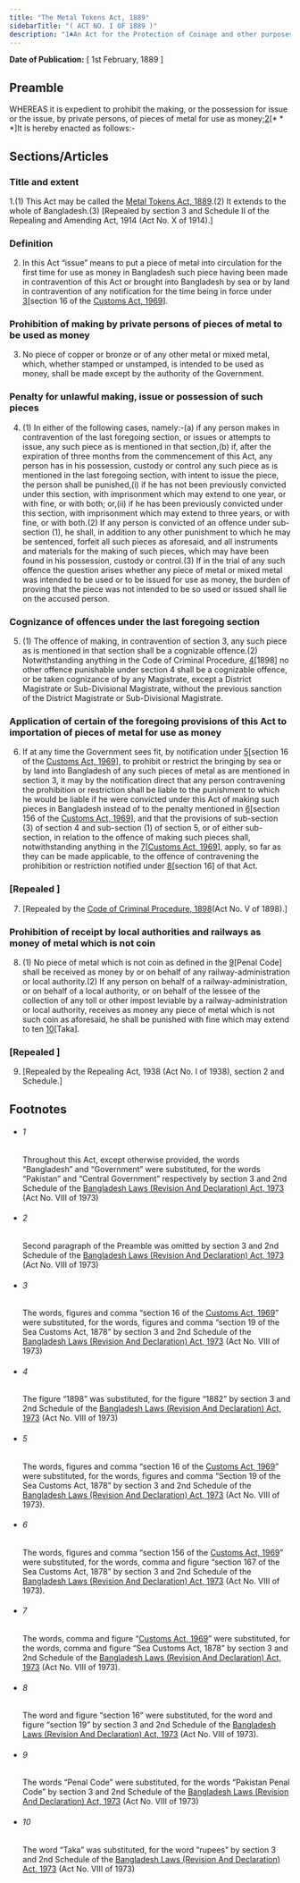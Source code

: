 ```yaml
---
title: "The Metal Tokens Act, 1889"
sidebarTitle: "( ACT NO. I OF 1889 )"
description: "1♣An Act for the Protection of Coinage and other purposes"
---
```


**Date of Publication:** [ 1st February, 1889 ]

## Preamble

WHEREAS it is expedient to prohibit the making, or the possession for issue or the issue, by private persons, of pieces of metal for use as money;[2](1)[\* \* \*]It is hereby enacted as follows:-

## Sections/Articles

### Title and extent

1.(1) This Act may be called the [Metal Tokens Act, 1889](/act-60.html "Metal Tokens Act, 1889").(2) It extends to the whole of Bangladesh.(3) [Repealed by section 3 and Schedule II of the Repealing and Amending Act, 1914 (Act No. X of 1914).]

### Definition

2. In this Act “issue” means to put a piece of metal into circulation for the first time for use as money in Bangladesh such piece having been made in contravention of this Act or brought into Bangladesh by sea or by land in contravention of any notification for the time being in force under [3](1)[section 16 of the [Customs Act, 1969](/act-354.html "Customs Act, 1969")].

### Prohibition of making by private persons of pieces of metal to be used as money

3. No piece of copper or bronze or of any other metal or mixed metal, which, whether stamped or unstamped, is intended to be used as money, shall be made except by the authority of the Government.

### Penalty for unlawful making, issue or possession of such pieces

4. (1) In either of the following cases, namely:-(a) if any person makes in contravention of the last foregoing section, or issues or attempts to issue, any such piece as is mentioned in that section,(b) if, after the expiration of three months from the commencement of this Act, any person has in his possession, custody or control any such piece as is mentioned in the last foregoing section, with intent to issue the piece, the person shall be punished,(i) if he has not been previously convicted under this section, with imprisonment which may extend to one year, or with fine, or with both; or,(ii) if he has been previously convicted under this section, with imprisonment which may extend to three years, or with fine, or with both.(2) If any person is convicted of an offence under sub-section (1), he shall, in addition to any other punishment to which he may be sentenced, forfeit all such pieces as aforesaid, and all instruments and materials for the making of such pieces, which may have been found in his possession, custody or control.(3) If in the trial of any such offence the question arises whether any piece of metal or mixed metal was intended to be used or to be issued for use as money, the burden of proving that the piece was not intended to be so used or issued shall lie on the accused person.

### Cognizance of offences under the last foregoing section

5. (1) The offence of making, in contravention of section 3, any such piece as is mentioned in that section shall be a cognizable offence.(2) Notwithstanding anything in the Code of Criminal Procedure, [4](1)[1898] no other offence punishable under section 4 shall be a cognizable offence, or be taken cognizance of by any Magistrate, except a District Magistrate or Sub-Divisional Magistrate, without the previous sanction of the District Magistrate or Sub-Divisional Magistrate.

### Application of certain of the foregoing provisions of this Act to importation of pieces of metal for use as money

6. If at any time the Government sees fit, by notification under [5](1)[section 16 of the [Customs Act, 1969](/act-354.html "Customs Act, 1969")], to prohibit or restrict the bringing by sea or by land into Bangladesh of any such pieces of metal as are mentioned in section 3, it may by the notification direct that any person contravening the prohibition or restriction shall be liable to the punishment to which he would be liable if he were convicted under this Act of making such pieces in Bangladesh instead of to the penalty mentioned in [6](2)[section 156 of the [Customs Act, 1969](/act-354.html "Customs Act, 1969")], and that the provisions of sub-section (3) of section 4 and sub-section (1) of section 5, or of either sub-section, in relation to the offence of making such pieces shall, notwithstanding anything in the [7](3)[[Customs Act, 1969](/act-354.html "Customs Act, 1969")], apply, so far as they can be made applicable, to the offence of contravening the prohibition or restriction notified under [8](4)[section 16] of that Act.

### [Repealed ]

7. [Repealed by the [Code of Criminal Procedure, 1898](/act-75.html "Code of Criminal Procedure, 1898")(Act No. V of 1898).]

### Prohibition of receipt by local authorities and railways as money of metal which is not coin

8. (1) No piece of metal which is not coin as defined in the [9](1)[Penal Code] shall be received as money by or on behalf of any railway-administration or local authority.(2) If any person on behalf of a railway-administration, or on behalf of a local authority, or on behalf of the lessee of the collection of any toll or other impost leviable by a railway-administration or local authority, receives as money any piece of metal which is not such coin as aforesaid, he shall be punished with fine which may extend to ten [10](2)[Taka].

### [Repealed ]

9. [Repealed by the Repealing Act, 1938 (Act No. I of 1938), section 2 and Schedule.]

## Footnotes

- ###### 1

  Throughout this Act, except otherwise provided, the words “Bangladesh” and “Government” were substituted, for the words “Pakistan” and “Central Government” respectively by section 3 and 2nd Schedule of the [Bangladesh Laws (Revision And Declaration) Act, 1973](/act-430.html "Bangladesh Laws (Revision And Declaration) Act, 1973") (Act No. VIII of 1973)

- ###### 2

  Second paragraph of the Preamble was omitted by section 3 and 2nd Schedule of the [Bangladesh Laws (Revision And Declaration) Act, 1973](/act-430.html "Bangladesh Laws (Revision And Declaration) Act, 1973") (Act No. VIII of 1973)

- ###### 3

  The words, figures and comma “section 16 of the [Customs Act, 1969](/act-354.html "Customs Act, 1969")” were substituted, for the words, figures and comma “section 19 of the Sea Customs Act, 1878” by section 3 and 2nd Schedule of the [Bangladesh Laws (Revision And Declaration) Act, 1973](/act-430.html "Bangladesh Laws (Revision And Declaration) Act, 1973") (Act No. VIII of 1973)

- ###### 4

  The figure “1898” was substituted, for the figure “1882” by section 3 and 2nd Schedule of the [Bangladesh Laws (Revision And Declaration) Act, 1973](/act-430.html "Bangladesh Laws (Revision And Declaration) Act, 1973") (Act No. VIII of 1973)

- ###### 5

  The words, figures and comma “section 16 of the [Customs Act, 1969](/act-354.html "Customs Act, 1969")” were substituted, for the words, figures and comma “Section 19 of the Sea Customs Act, 1878” by section 3 and 2nd Schedule of the [Bangladesh Laws (Revision And Declaration) Act, 1973](/act-430.html "Bangladesh Laws (Revision And Declaration) Act, 1973") (Act No. VIII of 1973).

- ###### 6

  The words, figures and comma “section 156 of the [Customs Act, 1969](/act-354.html "Customs Act, 1969")” were substituted, for the words, comma and figure “section 167 of the Sea Customs Act, 1878” by section 3 and 2nd Schedule of the [Bangladesh Laws (Revision And Declaration) Act, 1973](/act-430.html "Bangladesh Laws (Revision And Declaration) Act, 1973") (Act No. VIII of 1973).

- ###### 7

  The words, comma and figure “[Customs Act, 1969](/act-354.html "Customs Act, 1969")” were substituted, for the words, comma and figure “Sea Customs Act, 1878” by section 3 and 2nd Schedule of the [Bangladesh Laws (Revision And Declaration) Act, 1973](/act-430.html "Bangladesh Laws (Revision And Declaration) Act, 1973") (Act No. VIII of 1973).

- ###### 8

  The word and figure “section 16” were substituted, for the word and figure “section 19” by section 3 and 2nd Schedule of the [Bangladesh Laws (Revision And Declaration) Act, 1973](/act-430.html "Bangladesh Laws (Revision And Declaration) Act, 1973") (Act No. VIII of 1973).

- ###### 9

  The words “Penal Code” were substituted, for the words “Pakistan Penal Code” by section 3 and 2nd Schedule of the [Bangladesh Laws (Revision And Declaration) Act, 1973](/act-430.html "Bangladesh Laws (Revision And Declaration) Act, 1973") (Act No. VIII of 1973)

- ###### 10

  The word “Taka” was substituted, for the word “rupees” by section 3 and 2nd Schedule of the [Bangladesh Laws (Revision And Declaration) Act, 1973](/act-430.html "Bangladesh Laws (Revision And Declaration) Act, 1973") (Act No. VIII of 1973)
